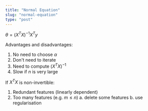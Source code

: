```yaml
---
title: "Normal Equation"
slug: "normal-equation"
type: "post"
---
```


$\theta = (X^T X)^{-1}X^T y$

Advantages and disadvantages:
1. No need to choose $\alpha$
2. Don't need to iterate
3. Need to compute $(X^TX)^{-1}$
4. Slow if $n$ is very large

If $X^TX$ is non-invertible:
1. Redundant features (linearly dependent)
2. Too many features (e.g. $m\le n$)
a. delete some features
b. use regularisation